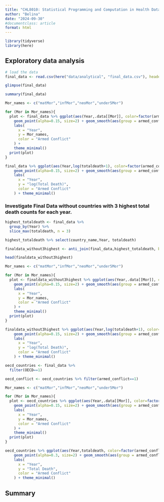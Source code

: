 ```yaml
---
title: "CHL8010: Statistical Programming and Computation in Health Data"
author: "Belina"
date: "2024-09-30"
#documentclass: article
format: html
---
```


```r
library(tidyverse)
library(here)
```

## Exploratory data analysis

```r
# load the data
final_data <- read.csv(here("data/analytical", "final_data.csv"), header = TRUE)
```

```r
glimpse(final_data)
```

```r
summary(final_data)
```

```r
Mor_names <- c("matMor","infMor","neoMor","under5Mor")

for (Mor in Mor_names){
  plot <- final_data %>% ggplot(aes(Year,.data[[Mor]], color=factor(armed_conflict))) +
    geom_point(alpha=0.15, size=2) + geom_smooth(aes(group = armed_conflict), method = "loess") +
    labs(
      x = "Year",
      y = Mor_names,
      color = "Armed Conflict"
    ) +
    theme_minimal() 
  print(plot)
}

```

```r
final_data %>% ggplot(aes(Year,log(totaldeath+1), color=factor(armed_conflict))) +
    geom_point(alpha=0.15, size=2) + geom_smooth(aes(group = armed_conflict), method = "loess") +
    labs(
      x = "Year",
      y = "log(Total Death)",
      color = "Armed Conflict"
    ) + theme_minimal()
```

### Investigate Final Data without countries with 3 highest total death counts for each year.

```r
highest_totaldeath <- final_data %>% 
  group_by(Year) %>%
  slice_max(totaldeath, n = 3)

highest_totaldeath %>% select(country_name,Year, totaldeath)

finaldata_without3highest <- anti_join(final_data,highest_totaldeath, by=c("country_name","Year"))

head(finaldata_without3highest)
```

```r
Mor_names <- c("matMor","infMor","neoMor","under5Mor")

for (Mor in Mor_names){
  plot <- finaldata_without3highest %>% ggplot(aes(Year,.data[[Mor]], color=factor(armed_conflict))) +
    geom_point(alpha=0.15, size=2) + geom_smooth(aes(group = armed_conflict), method = "loess") +
    labs(
      x = "Year",
      y = Mor_names,
      color = "Armed Conflict"
    ) +
    theme_minimal() 
  print(plot)
}
```

```r
finaldata_without3highest %>% ggplot(aes(Year,log(totaldeath+1), color=factor(armed_conflict))) +
    geom_point(alpha=0.15, size=2) + geom_smooth(aes(group = armed_conflict), method = "loess") +
    labs(
      x = "Year",
      y = "log(Total Death)",
      color = "Armed Conflict"
    ) + theme_minimal()
```
```r
oecd_countries <- final_data %>%
  filter(OECD==1)

oecd_conflict <- oecd_countries %>% filter(armed_conflict==1)

Mor_names <- c("matMor","infMor","neoMor","under5Mor")

for (Mor in Mor_names){
  plot <- oecd_countries %>% ggplot(aes(Year,.data[[Mor]], color=factor(armed_conflict))) +
    geom_point(alpha=0.15, size=2) + geom_smooth(aes(group = armed_conflict), method = "loess") +
    labs(
      x = "Year",
      y = Mor_names,
      color = "Armed Conflict"
    ) +
    theme_minimal() 
  print(plot)
}
```
```r
oecd_countries %>% ggplot(aes(Year,totaldeath, color=factor(armed_conflict))) +
    geom_point(alpha=0.3, size=2) + geom_smooth(aes(group = armed_conflict), method = "loess") +
    labs(
      x = "Year",
      y = "Total Death",
      color = "Armed Conflict"
    ) + theme_minimal()
```

## Summary

